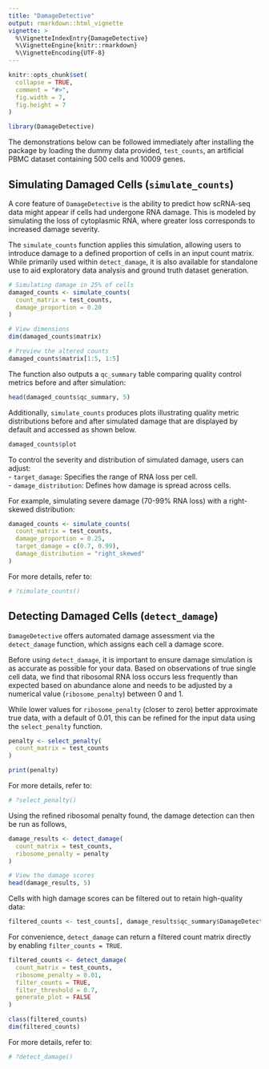 ```yaml
---
title: "DamageDetective"
output: rmarkdown::html_vignette
vignette: >
  %\VignetteIndexEntry{DamageDetective}
  %\VignetteEngine{knitr::rmarkdown}
  %\VignetteEncoding{UTF-8}
---
```


```r
knitr::opts_chunk$set(
  collapse = TRUE,
  comment = "#>",
  fig.width = 7,
  fig.height = 7
)
```

```r
library(DamageDetective)
```

The demonstrations below can be followed immediately after installing the package by loading the dummy data provided, `test_counts`, an artificial PBMC dataset containing 500 cells and 10009 genes.

## Simulating Damaged Cells (`simulate_counts`)

A core feature of `DamageDetective` is the ability to predict how scRNA-seq data might appear if cells had undergone RNA damage. This is modeled by simulating the loss of cytoplasmic RNA, where greater loss corresponds to increased damage severity.

The `simulate_counts` function applies this simulation, allowing users to introduce damage to a defined proportion of cells in an input count matrix. While primarily used within `detect_damage`, it is also available for standalone use to aid exploratory data analysis and ground truth dataset generation.

```r
# Simulating damage in 25% of cells
damaged_counts <- simulate_counts(
  count_matrix = test_counts,
  damage_proportion = 0.20
)

# View dimensions
dim(damaged_counts$matrix)

# Preview the altered counts
damaged_counts$matrix[1:5, 1:5]
```

The function also outputs a `qc_summary` table comparing quality control metrics before and after simulation:

```r
head(damaged_counts$qc_summary, 5)
```

Additionally, `simulate_counts` produces plots illustrating quality metric distributions before and after simulated damage that are displayed by default and accessed as shown below.

```r
damaged_counts$plot
```

To control the severity and distribution of simulated damage, users can adjust:   
- `target_damage`: Specifies the range of RNA loss per cell.   
- `damage_distribution`: Defines how damage is spread across cells.

For example, simulating severe damage (70-99% RNA loss) with a right-skewed distribution:

```r
damaged_counts <- simulate_counts(
  count_matrix = test_counts,
  damage_proportion = 0.25,
  target_damage = c(0.7, 0.99),
  damage_distribution = "right_skewed"
)
```

For more details, refer to:

```r
# ?simulate_counts()
```


## Detecting Damaged Cells (`detect_damage`)

`DamageDetective` offers automated damage assessment via the `detect_damage` function, which assigns each cell a damage score.

Before using `detect_damage`, it is important to ensure damage simulation is as accurate as possible for your data. Based on observations of true single cell data, we find that ribosomal RNA loss occurs less frequently than expected based on abundance alone and needs to be adjusted by a numerical value (`ribosome_penalty`) between 0 and 1.

While lower values for `ribosome_penalty` (closer to zero) better approximate true data, with a default of 0.01, this can be refined for the input data using the `select_penalty` function.

```r
penalty <- select_penalty(
  count_matrix = test_counts
)

print(penalty)
```

For more details, refer to:

```r
# ?select_penalty()
```

Using the refined ribosomal penalty found, the damage detection can then be run as follows,

```r

damage_results <- detect_damage(
  count_matrix = test_counts, 
  ribosome_penalty = penalty
)

# View the damage scores
head(damage_results, 5)

```

Cells with high damage scores can be filtered out to retain high-quality data:

```r
filtered_counts <- test_counts[, damage_results$qc_summary$DamageDetective < 0.7]
```

For convenience, `detect_damage` can return a filtered count matrix directly by enabling `filter_counts = TRUE`.

```r
filtered_counts <- detect_damage(
  count_matrix = test_counts,
  ribosome_penalty = 0.01,
  filter_counts = TRUE,
  filter_threshold = 0.7, 
  generate_plot = FALSE
)

class(filtered_counts)
dim(filtered_counts)
```

For more details, refer to:

```r
# ?detect_damage()
```
